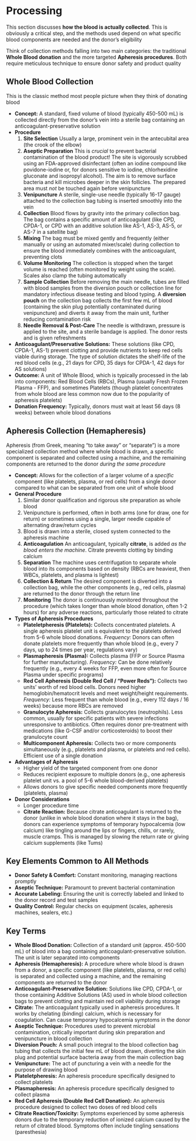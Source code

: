 # Processing {-}

This section discusses **how the blood is actually collected**. This is obviously a critical step, and the methods used depend on what specific blood components are needed and the donor's eligibility

Think of collection methods falling into two main categories: the traditional **Whole Blood donation** and the more targeted **Apheresis procedures**. Both require meticulous technique to ensure donor safety and product quality

## Whole Blood Collection {-}

This is the classic method most people picture when they think of donating blood

*   **Concept:** A standard, fixed volume of blood (typically 450-500 mL) is collected directly from the donor's vein into a sterile bag containing an anticoagulant-preservative solution
*   **Procedure**
    1.  **Site Selection** Usually a large, prominent vein in the antecubital area (the crook of the elbow)
    2.  **Aseptic Preparation** This is *crucial* to prevent bacterial contamination of the blood product! The site is vigorously scrubbed using an FDA-approved disinfectant (often an iodine compound like povidone-iodine or, for donors sensitive to iodine, chlorhexidine gluconate and isopropyl alcohol). The aim is to remove surface bacteria and kill microbes deeper in the skin follicles. The prepared area must *not* be touched again before venipuncture
    3.  **Venipuncture** A sterile, single-use needle (typically 16-17 gauge) attached to the collection bag tubing is inserted smoothly into the vein
    4.  **Collection** Blood flows by gravity into the primary collection bag. The bag contains a specific amount of anticoagulant (like CPD, CPDA-1, or CPD with an additive solution like AS-1, AS-3, AS-5, or AS-7 in a satellite bag)
    5.  **Mixing** The bag must be mixed gently and frequently (either manually or using an automated mixer/scale) during collection to ensure the blood immediately combines with the anticoagulant, preventing clots
    6.  **Volume Monitoring** The collection is stopped when the target volume is reached (often monitored by weight using the scale). Scales also clamp the tubing automatically
    7.  **Sample Collection** Before removing the main needle, tubes are filled with blood samples from the diversion pouch or collection line for mandatory infectious disease testing and blood typing. A **diversion pouch** on the collection bag collects the first few mL of blood (containing the skin plug potentially contaminated during venipuncture) and diverts it away from the main unit, further reducing contamination risk
    8.  **Needle Removal & Post-Care** The needle is withdrawn, pressure is applied to the site, and a sterile bandage is applied. The donor rests and is given refreshments
*   **Anticoagulant/Preservative Solutions:** These solutions (like CPD, CPDA-1, AS-1) prevent clotting and provide nutrients to keep red cells viable during storage. The type of solution dictates the shelf-life of the red blood cells (e.g., 21 days for CPD, 35 days for CPDA-1, 42 days for AS solutions)
*   **Outcome:** A unit of Whole Blood, which is typically processed in the lab into components: Red Blood Cells (RBCs), Plasma (usually Fresh Frozen Plasma - FFP), and sometimes Platelets (though platelet concentrates from whole blood are less common now due to the popularity of apheresis platelets)
*   **Donation Frequency:** Typically, donors must wait at least 56 days (8 weeks) between whole blood donations

## Apheresis Collection (Hemapheresis) {-}

Apheresis (from Greek, meaning "to take away" or "separate") is a more specialized collection method where whole blood is drawn, a specific component is separated and collected using a machine, and the remaining components are returned to the donor *during the same procedure*

*   **Concept:** Allows for the collection of a larger volume of a *specific* component (like platelets, plasma, or red cells) from a single donor compared to what can be separated from one unit of whole blood
*   **General Procedure**
    1.  Similar donor qualification and rigorous site preparation as whole blood
    2.  Venipuncture is performed, often in both arms (one for draw, one for return) or sometimes using a single, larger needle capable of alternating draw/return cycles
    3.  Blood is drawn into a sterile, closed system connected to the apheresis machine
    4.  **Anticoagulation** An anticoagulant, typically **citrate**, is added *as the blood enters the machine*. Citrate prevents clotting by binding calcium
    5.  **Separation** The machine uses centrifugation to separate whole blood into its components based on density (RBCs are heaviest, then WBCs, platelets, and plasma is lightest)
    6.  **Collection & Return** The desired component is diverted into a collection bag, while the other components (e.g., red cells, plasma) are returned to the donor through the return line
    7.  **Monitoring** The donor is continuously monitored throughout the procedure (which takes longer than whole blood donation, often 1-2 hours) for any adverse reactions, particularly those related to citrate
*   **Types of Apheresis Procedures**
    *   **Plateletpheresis (Platelets):** Collects concentrated platelets. A single apheresis platelet unit is equivalent to the platelets derived from 5-6 whole blood donations. *Frequency:* Donors can often donate platelets more frequently than whole blood (e.g., every 7 days, up to 24 times per year, regulations vary)
    *   **Plasmapheresis (Plasma):** Collects plasma (FFP or Source Plasma for further manufacturing). *Frequency:* Can be done relatively frequently (e.g., every 4 weeks for FFP, even more often for Source Plasma under specific programs)
    *   **Red Cell Apheresis (Double Red Cell / "Power Reds"):** Collects two units' worth of red blood cells. Donors need higher hemoglobin/hematocrit levels and meet weight/height requirements. *Frequency:* Less frequent than whole blood (e.g., every 112 days / 16 weeks) because more RBCs are removed
    *   **Granulocyte Apheresis:** Collects granulocytes (neutrophils). Less common, usually for specific patients with severe infections unresponsive to antibiotics. Often requires donor pre-treatment with medications (like G-CSF and/or corticosteroids) to boost their granulocyte count
    *   **Multicomponent Apheresis:** Collects two or more components simultaneously (e.g., platelets and plasma, or platelets and red cells). Efficient use of a single donation
*   **Advantages of Apheresis**
    *   Higher yield of the targeted component from one donor
    *   Reduces recipient exposure to multiple donors (e.g., one apheresis platelet unit vs. a pool of 5-6 whole blood-derived platelets)
    *   Allows donors to give specific needed components more frequently (platelets, plasma)
*   **Donor Considerations**
    *   Longer procedure time
    *   **Citrate Reaction:** Because citrate anticoagulant is returned to the donor (unlike in whole blood donation where it stays in the bag), donors can experience symptoms of temporary hypocalcemia (low calcium) like tingling around the lips or fingers, chills, or rarely, muscle cramps. This is managed by slowing the return rate or giving calcium supplements (like Tums)

## Key Elements Common to All Methods {-}

*   **Donor Safety & Comfort:** Constant monitoring, managing reactions promptly
*   **Aseptic Technique:** Paramount to prevent bacterial contamination
*   **Accurate Labeling:** Ensuring the unit is correctly labeled and linked to the donor record and test samples
*   **Quality Control:** Regular checks on equipment (scales, apheresis machines, sealers, etc.)

## Key Terms {-}

*   **Whole Blood Donation:** Collection of a standard unit (approx. 450-500 mL) of blood into a bag containing anticoagulant-preservative solution. The unit is later separated into components
*   **Apheresis (Hemapheresis):** A procedure where whole blood is drawn from a donor, a specific component (like platelets, plasma, or red cells) is separated and collected using a machine, and the remaining components are returned to the donor
*   **Anticoagulant-Preservative Solution:** Solutions like CPD, CPDA-1, or those containing Additive Solutions (AS) used in whole blood collection bags to prevent clotting and maintain red cell viability during storage
*   **Citrate:** The anticoagulant typically used in apheresis procedures. It works by chelating (binding) calcium, which is necessary for coagulation. Can cause temporary hypocalcemia symptoms in the donor
*   **Aseptic Technique:** Procedures used to prevent microbial contamination, critically important during skin preparation and venipuncture in blood collection
*   **Diversion Pouch:** A small pouch integral to the blood collection bag tubing that collects the initial few mL of blood drawn, diverting the skin plug and potential surface bacteria away from the main collection bag
*   **Venipuncture:** The act of puncturing a vein with a needle for the purpose of drawing blood
*   **Plateletpheresis:** An apheresis procedure specifically designed to collect platelets
*   **Plasmapheresis:** An apheresis procedure specifically designed to collect plasma
*   **Red Cell Apheresis (Double Red Cell Donation):** An apheresis procedure designed to collect two doses of red blood cells
*   **Citrate Reaction/Toxicity:** Symptoms experienced by some apheresis donors due to the temporary reduction of ionized calcium caused by the return of citrated blood. Symptoms often include tingling sensations (paresthesia)
